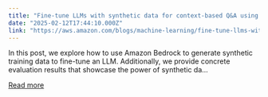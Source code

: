 ```yaml
---
title: "Fine-tune LLMs with synthetic data for context-based Q&A using Amazon Bedrock"
date: "2025-02-12T17:44:10.000Z"
link: "https://aws.amazon.com/blogs/machine-learning/fine-tune-llms-with-synthetic-data-for-context-based-qa-using-amazon-bedrock/"
---
```


In this post, we explore how to use Amazon Bedrock to generate synthetic training data to fine-tune an LLM. Additionally, we provide concrete evaluation results that showcase the power of synthetic da...

[Read more](https://aws.amazon.com/blogs/machine-learning/fine-tune-llms-with-synthetic-data-for-context-based-qa-using-amazon-bedrock/)
